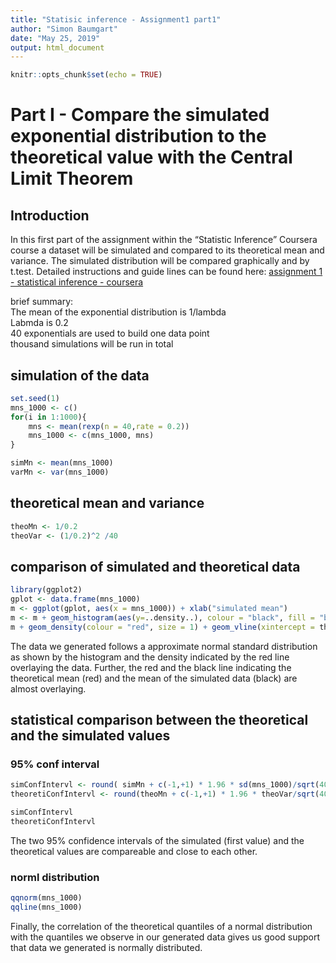 ```yaml
---
title: "Statisic inference - Assignment1 part1"
author: "Simon Baumgart"
date: "May 25, 2019"
output: html_document
---
```


```r
knitr::opts_chunk$set(echo = TRUE)
```

# Part I - Compare the simulated exponential distribution to the theoretical value with the Central Limit Theorem 

## Introduction
In this first part of the assignment within the "Statistic Inference" Coursera course a dataset will be simulated and compared to its theoretical mean and variance. The simulated distribution will be compared graphically and by t.test. Detailed instructions and guide lines can be found here:
[assignment 1 - statistical inference - coursera](https://www.coursera.org/learn/statistical-inference/peer/3k8j5/statistical-inference-course-project)

brief summary:  
The mean of the exponential distribution is 1/lambda  
Labmda is 0.2  
40 exponentials are used to build one data point  
thousand simulations will be run in total  

## simulation of the data
```r
set.seed(1)
mns_1000 <- c()
for(i in 1:1000){
    mns <- mean(rexp(n = 40,rate = 0.2))
    mns_1000 <- c(mns_1000, mns)
}

simMn <- mean(mns_1000)
varMn <- var(mns_1000)
```

## theoretical mean and variance
```r
theoMn <- 1/0.2
theoVar <- (1/0.2)^2 /40
```

## comparison of simulated and theoretical data 

```r
library(ggplot2)
gplot <- data.frame(mns_1000)
m <- ggplot(gplot, aes(x = mns_1000)) + xlab("simulated mean")
m <- m + geom_histogram(aes(y=..density..), colour = "black", fill = "blue")
m + geom_density(colour = "red", size = 1) + geom_vline(xintercept = theoMn, color = "red", size =1) + geom_vline(xintercept = simMn, color = "black", size =1)
```

    
The data we generated follows a approximate normal standard distribution as shown by the histogram and the density indicated by the red line overlaying the data. Further, the red and the black line indicating the theoretical mean (red) and the mean of the simulated data (black) are almost overlaying.

## statistical comparison between the theoretical and the simulated values

### 95% conf interval
```r
simConfIntervl <- round( simMn + c(-1,+1) * 1.96 * sd(mns_1000)/sqrt(40),3)
theoretiConfIntervl <- round(theoMn + c(-1,+1) * 1.96 * theoVar/sqrt(40),3)

simConfIntervl
theoretiConfIntervl
```
The two 95% confidence intervals of the simulated (first value) and the theoretical values are compareable and close to each other.  

### norml distribution

```r
qqnorm(mns_1000)
qqline(mns_1000)
```
  
  Finally, the correlation of the theoretical quantiles of a normal distribution with the quantiles we observe in our generated data gives us good support that data we generated is normally distributed.